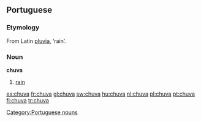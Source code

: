 ==Portuguese==

===Etymology===
From Latin [[pluvia]], ‘rain’.

===Noun===
'''chuva''' {{f}}

# [[rain]]

[[Category:Portuguese nouns]]

[[es:chuva]]
[[fr:chuva]]
[[gl:chuva]]
[[sw:chuva]]
[[hu:chuva]]
[[nl:chuva]]
[[pl:chuva]]
[[pt:chuva]]
[[fi:chuva]]
[[tr:chuva]]